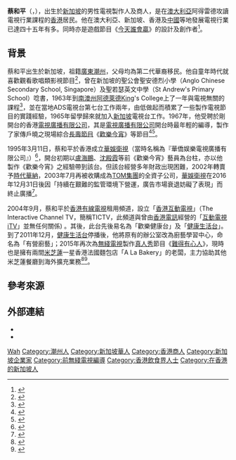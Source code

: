 {{Infobox entertainer
| name = 蔡和平
| type = 制作人
| image = 蔡和平.jpg
| caption = 《[[歡樂今宵|歡樂今宵]]》好友會聯歡晚宴
| 暱稱 = Robert
| birthdate = {{birth date and age|1946|5|20}}
| birthplace = [[File:Flag_of_Singapore_(1946–1952).svg|22px]] [[新加坡历史|英屬新加坡]]
| 職業 = 節目製作人、商人
| 教育程度 = King's College（[[南澳州|南澳州]][[阿德萊德|阿德萊德]]）
| 母校 = 聖公會聖安德烈小學（新加坡）<br>聖若瑟英文中學（新加坡）
| spouse = 蔡任平平
| website = {{URL|http://www.robertchua.com/}}
}}

'''蔡和平'''（{{lang-en|Robert Chua Wah Peng}}，{{bd|1946年|5月20日||}}），出生於[[新加坡|新加坡]]的男性電視製作人及商人，是在[[澳大利亞|澳大利亞]]阿得雷德攻讀電視行業課程的[[香港|香港]]居民。他在澳大利亞、新加坡、香港及[[中國|中國]]等地發展電視行業已達四十五年有多。同時亦是遊戲節目《[[今天誰會贏|今天誰會贏]]》的設計及創作者<ref>{{Cite news|url=http://hk.on.cc/hk/bkn/cnt/entertainment/20160710/bkn-20160710214212220-0710_00862_001.html|title=蔡和平擲7位數開法包店推出潮爆月餅|work=[[ON.CC|ON.CC]]|date=2016-07-10|accessdate=2020-01-23}}</ref>。

== 背景 ==
蔡和平出生於新加坡，祖籍[[廣東|廣東]][[潮州|潮州]]，父母均為第二代華裔移民。他自童年時代就喜歡觀看歌唱類影視節目<ref>{{Cite news|url=http://www.epochtimes.com/b5/16/9/26/n8337314.htm|title=蔡和平：Do the Best從未變過|work=[[大紀元|大紀元]]|date=2016-09-26|accessdate=2020-01-23}}</ref>，曾在新加坡的聖公會聖安德烈小學（Anglo Chinese Secondary School, Singapore）及聖若瑟英文中學（St Andrew's Primary School）唸書，1963年到[[南澳州|南澳州]][[阿德萊德|阿德萊德]]King's College上了一年與電視無關的課程<ref>{{Cite news|url=http://paper.wenweipo.com/2016/08/05/RW1608050001.htm|title=﻿從電視圈走入飲食界打江山 蔡和平堅守：不可將垃圾塞給市民|work=[[香港文匯報|香港文匯報]]|date=2016-08-05|accessdate=2020-01-23}}</ref>，並在當地ADS電視台第七台工作兩年，由低做起而積累了一些製作電視節目的實踐經驗，1965年留學歸來就加入[[新加坡|新加坡]]電視台工作。1967年，他受聘於剛開台的香港[[電視廣播有限公司|電視廣播有限公司]]，其是[[電視廣播有限公司|電視廣播有限公司]]開台時最年輕的編導，製作了家傳戶曉之現場綜合[[長壽節目|長壽節目]]《[[歡樂今宵|歡樂今宵]]》等節目<ref>{{Cite news|url=http://www.takungpao.com.hk/231106/2018/1208/216927.html|title=﻿「綜藝之父」蔡和平撫今追昔|work=[[大公報|大公報]]|date=2018-12-08|accessdate=2020-01-23}}</ref><ref>{{Cite news|url=https://news.mingpao.com/pns/%E6%B8%AF%E8%81%9E/article/20181205/s00002/1543948507267/%E5%A4%96%E8%B3%87%E5%BB%A3%E5%91%8A%E5%BC%95%E5%85%A5%E5%A4%A7%E9%99%B8-%E8%94%A1%E5%92%8C%E5%B9%B3-%E7%84%A1%E7%B6%AB%E4%B8%8D%E5%81%9A%E6%88%91%E5%81%9A|title=﻿外資廣告引入大陸 蔡和平：無綫不做我做|work=[[明報|明報]]新聞網]|date=2018-12-05|accessdate=2020-01-23}}</ref>。

1995年3月11日，蔡和平於香港成立[[華娛衛視|華娛衛視]]（當時名稱為『華僑娱樂電視廣播有限公司』）<ref>{{Cite news|url=http://ent.sina.com.cn/v/m/2017-01-16/doc-ifxzqnim4649053.shtml|title=李嘉诚旗下华娱卫视停播 曾播《斗鱼》|work=[[新浪網|新浪網]]|date=2017-01-16|accessdate=2020-01-23}}</ref>，開台初期以[[盧海鵬|盧海鵬]]、[[沈殿霞|沈殿霞]]等前《歡樂今宵》藝員為台柱，亦以他製作《歡樂今宵》之經驗帶到該台。但該台經營多年財政出現困難，2002年轉賣予[[時代華納|時代華納]]，2003年7月再被收購成為[[TOM集團|TOM集團]]的全資子公司，[[華娛衛視|華娛衛視]]在2016年12月31日後因「持續在艱難的監管環境下營運，廣告市場衰退妨礙了表現」而終止廣播<ref>{{Cite news|url=https://www.hk01.com/%E8%B2%A1%E7%B6%93%E5%BF%AB%E8%A8%8A/50548/%E8%94%A1%E5%92%8C%E5%B9%B3%E5%89%B5%E7%AB%8B-%E9%B5%AC%E5%93%A5%E9%83%BD%E5%81%9A%E9%81%8E-%E8%8F%AF%E5%A8%9B%E8%A1%9B%E8%A6%96%E5%B9%B4%E5%BA%95%E7%B5%82%E6%AD%A2%E7%87%9F%E9%81%8B|title=蔡和平創立　鵬哥都做過　華娛衛視年底終止營運|work=[[香港01|香港01]]|date=2016-10-25|accessdate=2020-01-23}}</ref>。

2004年9月，蔡和平於[[香港有線電視|香港有線電視]]租用頻道，設立「[[香港互動電視|香港互動電視]]」（The Interactive Channel TV，簡稱TICTV，此頻道與曾由[[香港電訊|香港電訊]]經營的「[[互動電視_iTV|互動電視 iTV]]」並無任何關係) 。其後，此台先後易名為「歡樂健康台」及「[[健康生活台|健康生活台]]」。到了2011年12月，[[健康生活台|健康生活台]]停播後，他將原有的辦公室改為廚藝學習中心，命名為「有營廚藝」；2015年再次為[[無綫電視|無綫電視]]製作[[真人秀|真人秀]]節目《[[難得有心人|難得有心人]]》，現時也是擁有兩間[[米芝蓮|米芝蓮]]一星香港法國麵包店「A La Bakery」的老闆，主力協助其他米芝蓮餐廳到海外擴充業務<ref>{{Cite news|url=https://guide.michelin.com/hk/zh_HK/hong-kong-region/hong-kong/article/people/robert-chua-the-key-person-who-brings-hk-brands-to-the-world|title=面對面：蔡和平－－把香港品牌帶到世界各地的人|work=[[米芝蓮指南|米芝蓮指南]]（[[香港|香港]]）|date=2018-05-27|accessdate=2020-01-23}}</ref><ref>{{Cite news|url=http://www.etnet.com.hk/www/tc/lifestyle/officetips/digitalmarketing/58708|title=【無人不知蔡和平】綜藝之父跨界搞飲食！連續5年獲米芝蓮一星殊榮|work=[[經濟通|經濟通]]|date=2019-02-25|accessdate=2020-01-23}}</ref>。

== 參考來源 ==
{{reflist}}

== 外部連結 ==
* {{Facebook|robert.chua.524}}
* {{Instagram|robertchua8838}}

{{DEFAULTSORT:Chua}}
[[Category:蔡姓|Wah]]
[[Category:潮州人|Category:潮州人]]
[[Category:新加坡華人|Category:新加坡華人]]
[[Category:香港商人|Category:香港商人]]
[[Category:新加坡企業家|Category:新加坡企業家]]
[[Category:前無綫電視編導|Category:前無綫電視編導]]
[[Category:香港飲食界人士|Category:香港飲食界人士]]
[[Category:在香港的新加坡人|Category:在香港的新加坡人]]